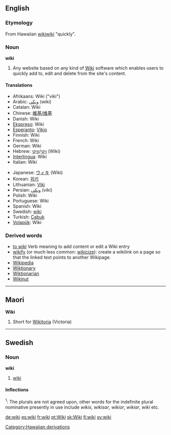 ==English==
{{wikipedia}}
===Etymology===
From Hawaiian [[wikiwiki]] "quickly".

===Noun===
'''wiki'''
# Any website based on any kind of [[w:Wiki|Wiki]] software which enables users to quickly add to, edit and delete from the site's content.

==== Translations ====
{{top}}
<!--languages from A to I go here-->
*Afrikaans: Wiki ("viki")
*Arabic: [[ويكي]] (wiki)
*Catalan: Wiki
*Chinese: [[維基/维基]]
*Danish: Wiki
*[[Ekspreso]]: Wiki
*[[Esperanto]]: [[Vikio]]
*Finnish: Wiki
*French: Wiki
*German: Wiki
*Hebrew: [[ויקי]]/[[וויקי]] (Wiki)
*[[Interlingua]]: Wiki
*Italian: Wiki
{{mid}}
<!--languages from J to Z go here-->
*Japanese: [[ウィキ]] (Wiki)
*Korean: [[위키]]
*Lithuanian: [[Viki]]
*Persian: [[ویكی]] (viki)
*Polish: Wiki
*Portuguese: Wiki
*Spanish: Wiki
*Swedish: [[#Swedish|wiki]]
*Turkish: [[Çabuk]]
*[[Volapük]]: Wiki
{{bottom}}

===Derived words===
* [[to wiki]] Verb meaning to add content or edit a Wiki entry
* [[wikify]] (or much less common: [[wikicize]]): create a wikilink on a page so that the linked text points to another Wikipage.
* [[Wikipedia]]
* [[Wiktionary]]
* [[Wiktionarian]]
* [[Wikinut]]

----

==Maori==
'''Wiki'''

# Short for [[Wikitoria]] (Victoria)

-----
==Swedish==
===Noun===
'''wiki'''

#[[#English|wiki]]

====Inflections====
{{sv-noun|gender=Common|wiki|wikin|wikier|wikierna|wikis|wikins|wikiers|wikiernas}}
</small><sup>1</sup>: The plurals are not agreed upon, other words for the indefinite plural nominative presently in use include ''wikis'', ''wikisar'', ''wikior'', ''wikiar'', ''wiki'' etc.</small>

[[Category:Hawaiian derivations]]

[[de:wiki]]
[[es:wiki]]
[[fr:wiki]]
[[pt:Wiki]]
[[sk:Wiki]]
[[fi:wiki]]
[[sv:wiki]]